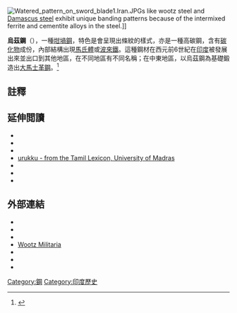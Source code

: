 {{expand|time=2018-06-11T13:32:51+00:00}}
[[File:Watered_pattern_on_sword_blade1.Iran.JPG|thumb]]s like wootz steel and [[Damascus_steel|Damascus steel]] exhibit unique banding patterns because of the intermixed ferrite and cementite alloys in the steel.]]

'''烏茲鋼'''（{{lang-en|Wootz steel}}），一種[[坩堝鋼|坩堝鋼]]，特色是會呈現出條紋的樣式，亦是一種高碳鋼，含有[[碳化物|碳化物]]成份，內部結構出現[[馬氏體|馬氏體]]或[[波來鐵|波來鐵]]。這種鋼材在西元前6世紀在[[印度|印度]]被發展出來並出口到其他地區，在不同地區有不同名稱；在中東地區，以烏茲鋼為基礎鍛造出[[大馬士革鋼|大馬士革鋼]]。<ref name=":0">{{Cite journal|last=J.‐S. Park K. Rajan R. Ramesh|title=High‐carbon steel and ancient sword‐making as observed in a double‐edged sword from an Iron Age megalithic burial in Tamil Nadu, India|journal=Archaeometry|year=2020|volume=62|pages=68–80|doi=10.1111/arcm.12503|doi-access=free}}</ref>

==註釋==
{{reflist}}

==延伸閲讀==
{{refbegin|2}}
* {{cite journal |last=Srinivasan |first=Sharada |title=Wootz crucible steel: a newly discovered production site in South India |journal=Papers from the Institute of Archaeology |year=1994 |volume=5 |pages=49–59 |doi=10.5334/pia.60 |url=https://www.pia-journal.co.uk/jms/article/download/pia.60/142 |doi-access=free |access-date=2021-08-06 |archive-date=2018-07-21 |archive-url=https://web.archive.org/web/20180721084824/https://www.pia-journal.co.uk/jms/article/download/pia.60/142 |dead-url=no }}
* {{cite journal |last1=Srinivasan |first1=S. |last2=Griffiths |first2=D. |title=South Indian wootz: evidence for high-carbon steel from crucibles from a newly identified site and preliminary comparisons with related finds |journal=Material Issues in Art and Archaeology |volume=462}}
* {{cite book |title=Den skapande människan |trans-title=The creative mind |first=Staffan |last=Hansson |year=2002 |page=81 |location=Lund, Sweden |publisher=[[Studentlitteratur|Studentlitteratur]] AB |language=sv |isbn=978-9-14402-148-5}}
* [https://archive.today/20121215002236/http://dsal.uchicago.edu/cgi-bin/philologic/getobject.pl?c.1:1:3912.tamillex urukku - from the Tamil Lexicon, University of Madras]
* {{cite journal |title=Special Issue: History and Characteristics of Wootz Steel in India and Abroad |journal=Indian Journal of History of Science |volume=42 |number=3 |date=September 2007 |url=http://insa.nic.in/UI/Journalarticle.aspx?jid=Mw==&&VID=MzU=&&IsNm=SXNzdWUgMw== |access-date=2021-08-06 |archive-date=2021-08-06 |archive-url=https://web.archive.org/web/20210806051902/https://insa.nic.in/UI/Journalarticle.aspx?jid=Mw==&&VID=MzU=&&IsNm=SXNzdWUgMw== |dead-url=no }}
* {{cite book |last1=Srinivasan |first1=Sharada |last2=Ranganathan |first2=Srinivasan |title=India's Legendary Wootz Steel: an advanced material of the ancient world |location=Bangalore |publisher=National Institute of Advanced Studies and Indian Institute of Science |year=2004}}
* {{cite journal |first=J. D. |last=Verhoeven |title=The Mystery of Damascus Blades |journal=[[Scientific_American|Scientific American]] |pages=74–79 |date=January 2001 |volume=284 |issue=1  |jstor=26059015 |doi=10.1038/scientificamerican0101-74|pmid=11132427 |bibcode=2001SciAm.284a..74V }}
{{refend}}

==外部連結==
* {{cite journal |url=http://www.tms.org/pubs/journals/JOM/9809/Verhoeven-9809.html |first1=J.D. |last1=Verhoeven |first2=A.H. |last2=Pendray |first3=W.E. |last3=Dauksch |title=The key role of impurities in ancient Damascus steel blades |journal=[[JOM_(journal)|JOM]] |volume=50 |number=9 |year=1998 |pages=58–64 |doi=10.1007/s11837-998-0419-y |bibcode=1998JOM....50i..58V |s2cid=135854276 |access-date=2021-08-06 |archive-date=2019-08-29 |archive-url=https://web.archive.org/web/20190829170118/https://www.tms.org/pubs/journals/JOM/9809/Verhoeven-9809.html |dead-url=no }}
* {{cite journal |last1=Verhoeven |first1=J.D. |last2=Pendray |first2=A.H. |last3=Dauksch |first3=W.E. |title=The continuing study of damascus steel: Bars from the alwar armory |journal=JOM |date=September 2004 |volume=56 |number=9 |pages=17–20
|doi=10.1007/s11837-004-0193-4 |bibcode=2004JOM....56i..17V |s2cid=137555792 }}
* {{cite journal |first=J.D. |last=Verhoeven |title=Pattern Formation in Wootz Damascus Steel Swords and Blades |journal=Indian Journal of History of Science |volume=42 |issue=4 |pages=559–574 |year=2007 |url=http://insa.nic.in/writereaddata/UpLoadedFiles/IJHS/Vol42_4_2_JVerhoeven.pdf |access-date=2021-08-06 |archive-date=2021-03-02 |archive-url=https://web.archive.org/web/20210302042249/https://insa.nic.in/writereaddata/UpLoadedFiles/IJHS/Vol42_4_2_JVerhoeven.pdf |dead-url=no }}
* [http://www.wootz.co Wootz Militaria] {{Wayback|url=http://www.wootz.co/ |date=20211223124235 }}
* {{Cite AV media |url=https://www.youtube.com/watch?v=HvRqYE0ba-A |title=Wootz Ep 4: Making Wootz Steel |first=Niels |last=Provos |work=YouTube |date=3 May 2013 |access-date=2021-08-06 |archive-date=2021-12-10 |archive-url=https://web.archive.org/web/20211210205907/https://www.youtube.com/watch?v=HvRqYE0ba-A |dead-url=no }}
* {{Cite AV media |url=https://www.youtube.com/watch?v=OP8PCkcBZU4 |title=The Secrets of Wootz Damascus Steel |first=Mike |last=Loades |author-link=Mike Loades |first2=Al |last2=Pendray |date=21 November 2017 |work=YouTube |access-date=2021-08-06 |archive-date=2021-12-11 |archive-url=https://web.archive.org/web/20211211121620/https://www.youtube.com/watch?v=OP8PCkcBZU4 |dead-url=no }}
* {{cite patent |country=US |title=Method of making "Damascus" blades |number=5185044 |url=https://www.google.com/patents/US5185044 |invent1=Verhoeven, J.D. |invent2=Pendray, A.H. |pubdate=9 February 1993}}

{{tsl|en|template:Chera dynasty topics|state=collapsed}}

[[Category:鋼|Category:鋼]]
[[Category:印度歷史|Category:印度歷史]]